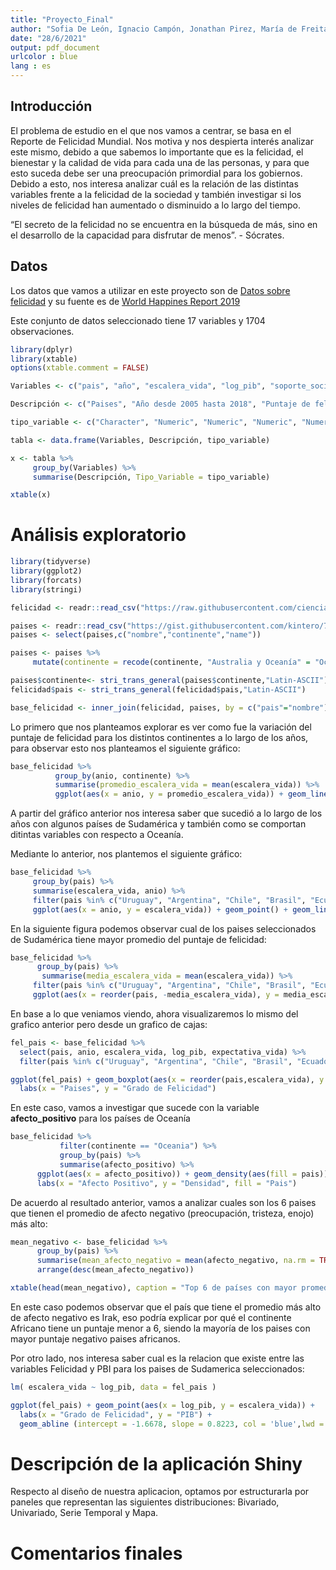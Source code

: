 ```yaml
---
title: "Proyecto_Final"
author: "Sofia De León, Ignacio Campón, Jonathan Pirez, María de Freitas"
date: "28/6/2021"
output: pdf_document
urlcolor : blue
lang : es
---
```


## Introducción

El problema de estudio en el que nos vamos a centrar, se basa en el Reporte de Felicidad Mundial. 
Nos motiva y nos despierta interés analizar este mismo, debido a que sabemos lo importante que es la felicidad, el bienestar y la calidad de vida para cada una de las personas, y para que esto suceda debe ser una preocupación primordial para los gobiernos. Debido a esto, nos interesa analizar cuál es la relación de las distintas variables frente a la felicidad de la sociedad y también investigar si los niveles de felicidad han aumentado o disminuido a lo largo del tiempo. 

"El secreto de la felicidad no se encuentra en la búsqueda de más, sino en el desarrollo de la capacidad para disfrutar de menos". - Sócrates.


## Datos

Los datos que vamos a utilizar en este proyecto son de [Datos sobre felicidad](https://github.com/cienciadedatos/datos-de-miercoles/tree/master/datos/2019/2019-08-07) y su fuente es de [World Happines Report 2019](https://worldhappiness.report/ed/2019/)

Este conjunto de datos seleccionado tiene 17 variables y 1704 observaciones. 

```r

library(dplyr)
library(xtable)
options(xtable.comment = FALSE)

Variables <- c("pais", "año", "escalera_vida", "log_pib", "soporte_social", "expectativa_vida", "libertad", "generosidad", "Percepcion_corrupcion", "afecto_positivo", "afecto_negativo", "confianza", "calidad_democracia", "calidad_entrega", "de_escalera_pais_anio", "gini_banco_mundial", "gini_banco_mundial_promedio")

Descripción <- c("Paises", "Año desde 2005 hasta 2018", "Puntaje de felicidad", "Log Producto Interno Bruto", "Calidad del soporte social", "Expectativa de vida saludable", "Libertad para tomar decisiones de vida", "PBI per capita y la pregunta sobre si realiza donaciones", "Percepción de la corrupción", "Respuesta a preguntas sobre felicidad, risa y gozo", "Respuesta a preguntas sobre preocupación, tristeza y enojo", "Confianza en el gobierno", "Calidad de la democracia", "Calidad de la entrega de servicios por parte del gobierno", "Desviación estándar por país y año del puntaje de felicidad", "Gini según el Banco Munial", "Promedio Gini para el período 2000-2016")

tipo_variable <- c("Character", "Numeric", "Numeric", "Numeric", "Numeric", "Numeric", "Numeric", "Numeric", "Numeric","Numeric", "Numeric", "Numeric", "Numeric", "Numeric", "Numeric", "Numeric", "Numeric")

tabla <- data.frame(Variables, Descripción, tipo_variable)

x <- tabla %>%
     group_by(Variables) %>%
     summarise(Descripción, Tipo_Variable = tipo_variable)

```

```r
xtable(x) 
```

\newpage

# Análisis exploratorio 


```r
library(tidyverse)
library(ggplot2)
library(forcats)
library(stringi)
```


```r
felicidad <- readr::read_csv("https://raw.githubusercontent.com/cienciadedatos/datos-de-miercoles/master/datos/2019/2019-08-07/felicidad.csv")
```

```r
paises <- readr::read_csv("https://gist.githubusercontent.com/kintero/7d1db891401f56256c79/raw/a61f6d0dda82c3f04d2e6e76c3870552ef6cf0c6/paises.csv")
paises <- select(paises,c("nombre","continente","name"))
```


```r
paises <- paises %>% 
     mutate(continente = recode(continente, "Australia y Oceanía" = "Oceania"))
```

```r
paises$continente<- stri_trans_general(paises$continente,"Latin-ASCII")
felicidad$pais <- stri_trans_general(felicidad$pais,"Latin-ASCII")
```

```r
base_felicidad <- inner_join(felicidad, paises, by = c("pais"="nombre"))
```


Lo primero que nos planteamos explorar es ver como fue la variación del puntaje de felicidad para los distintos continentes a lo largo de los años, para observar esto nos planteamos el siguiente gráfico:

```r
base_felicidad %>%
          group_by(anio, continente) %>% 
          summarise(promedio_escalera_vida = mean(escalera_vida)) %>% 
          ggplot(aes(x = anio, y = promedio_escalera_vida)) + geom_line() + facet_wrap(vars(continente)) + labs(x = "Año", y = "Puntaje de Felicidad")
```

\newpage

A partir del gráfico anterior nos interesa saber que sucedió a lo largo de los años con algunos países de Sudamérica y también como se comportan ditintas variables con respecto a Oceanía.

Mediante lo anterior, nos plantemos el siguiente gráfico:

```r
base_felicidad %>%
     group_by(pais) %>% 
     summarise(escalera_vida, anio) %>% 
     filter(pais %in% c("Uruguay", "Argentina", "Chile", "Brasil", "Ecuador", "Bolivia", "Paraguay", "Perú", "Colombia", "Venezuela")) %>% 
     ggplot(aes(x = anio, y = escalera_vida)) + geom_point() + geom_line() + facet_wrap(vars(pais)) + labs(x = "Año", y = "Puntaje de Felicidad")
```

\newpage

En la siguiente figura podemos observar cual de los paises seleccionados de Sudamérica tiene mayor promedio del puntaje de felicidad:

```r
base_felicidad %>%
      group_by(pais) %>% 
       summarise(media_escalera_vida = mean(escalera_vida)) %>% 
     filter(pais %in% c("Uruguay", "Argentina", "Chile", "Brasil", "Ecuador", "Bolivia", "Paraguay", "Perú", "Colombia", "Venezuela")) %>% 
     ggplot(aes(x = reorder(pais, -media_escalera_vida), y = media_escalera_vida, fill = pais)) + geom_bar(stat = "identity") + labs(x = "País", y = "Puntaje promedio de felicidad")
```

\newpage

En base a lo que veniamos viendo, ahora visualizaremos lo mismo del grafico anterior pero desde un grafico de cajas:

```r
fel_pais <- base_felicidad %>% 
  select(pais, anio, escalera_vida, log_pib, expectativa_vida) %>% 
  filter(pais %in% c("Uruguay", "Argentina", "Chile", "Brasil", "Ecuador", "Bolivia", "Paraguay", "Perú", "Colombia", "Venezuela"))

```

```r
ggplot(fel_pais) + geom_boxplot(aes(x = reorder(pais,escalera_vida), y = escalera_vida)) + 
  labs(x = "Paises", y = "Grado de Felicidad")

```

\newpage

En este caso, vamos a investigar que sucede con la variable **afecto_positivo** para los países de Oceanía

```r
base_felicidad %>% 
           filter(continente == "Oceania") %>% 
           group_by(pais) %>% 
           summarise(afecto_positivo) %>% 
      ggplot(aes(x = afecto_positivo)) + geom_density(aes(fill = pais)) + 
      labs(x = "Afecto Positivo", y = "Densidad", fill = "Pais")
```

De acuerdo al resultado anterior, vamos a analizar cuales son los 6 paises que tienen el promedio de afecto negativo (preocupación, tristeza, enojo) más alto:

```r
mean_negativo <- base_felicidad %>%
      group_by(pais) %>% 
      summarise(mean_afecto_negativo = mean(afecto_negativo, na.rm = TRUE)) %>% 
      arrange(desc(mean_afecto_negativo))
```

```r
xtable(head(mean_negativo), caption = "Top 6 de países con mayor promedio de afecto negativo")
```


En este caso podemos observar que el país que tiene el promedio más alto de afecto negativo es Irak, eso podría explicar por qué el continente Africano tiene un puntaje menor a 6, siendo la mayoría de los paises con mayor puntaje negativo paises africanos.

\newpage

Por otro lado, nos interesa saber cual es la relacion que existe entre las variables Felicidad y PBI para los paises de Sudamerica seleccionados:

```r
lm( escalera_vida ~ log_pib, data = fel_pais )
```


```r

ggplot(fel_pais) + geom_point(aes(x = log_pib, y = escalera_vida)) + 
  labs(x = "Grado de Felicidad", y = "PIB") +
  geom_abline (intercept = -1.6678, slope = 0.8223, col = 'blue',lwd = 1)

```

\newpage

# Descripción de la aplicación Shiny 

Respecto al diseño de nuestra aplicacion, optamos por estructurarla por paneles que representan las siguientes distribuciones:
Bivariado, Univariado, Serie Temporal y Mapa.








# Comentarios finales


